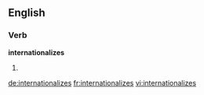 ==English==

===Verb===
'''internationalizes'''

# {{third-person singular of|[[internationalize]]}}

[[de:internationalizes]]
[[fr:internationalizes]]
[[vi:internationalizes]]